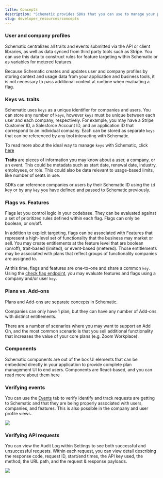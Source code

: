 ```yaml
---
title: Concepts
description: "Schematic provides SDKs that you can use to manage your plans and features, track usage, and check entitlements."
slug: developer_resources/concepts
---
```


### User and company profiles

Schematic centralizes all traits and events submitted via the API or client libraries, as well as data synced from third party tools such as Stripe. You can use this data to construct rules for feature targeting within Schematic or as variables for metered features.

Because Schematic creates and updates user and company profiles by storing context and usage data from your application and business tools, it is not necessary to pass additional context at runtime when evaluating a flag.

### Keys vs. traits

Schematic uses `keys` as a unique identifier for companies and users. You can store any number of `keys`, however `keys` must be unique between each user and each company, respectively. For example, you may have a Stripe Customer ID, a Salesforce Account ID, and an application ID that correspond to an individual company. Each can be stored as separate `keys` that can be referenced by any tool interacting with Schematic.

To read more about the ideal way to manage `keys` with Schematic, click [here](/developer_resources/entity_key_management)

**Traits** are pieces of information you may know about a user, a company, or an event. This could be metadata such as start date, renewal date, industry, employees, or role. This could also be data relevant to usage-based limits, like number of seats in use.

SDKs can reference companies or users by their Schematic ID using the `id` key or by any `key` you have defined and passed to Schematic previously.

### Flags vs. Features

Flags let you control logic in your codebase. They can be evaluated against a set of prioritized rules defined within each flag. Flags can only be boolean, or on/off.

In addition to explicit targeting, flags can be associated with Features that represent a high-level set of functionality that the business may market or sell. You may create entitlements at the feature level that are boolean (on/off), trait-based (limited), or event-based (metered). Those entitlements may be associated with plans that reflect groups of functionality companies are assigned to.

At this time, flags and features are one-to-one and share a common `key`. Using the [check flag endpoint](/api-reference/features/check-flag), you may evaluate features and flags using a company and/or user `key`.

### Plans vs. Add-ons

Plans and Add-ons are separate concepts in Schematic.

Companies can only have 1 plan, but they can have any number of Add-ons with distinct entitlements.

There are a number of scenarios where you may want to support an Add On, and the most common scenario is that you sell additional functionality that increases the value of your core plans (e.g. Zoom Workplace).

### Components

Schematic components are out of the box UI elements that can be embedded directly in your application to provide complete plan management UI to end users. Components are React-based, and you can read more about them [here](/components/overview)

### Verifying events

You can use the [Events](https://app.schematichq.com/events) tab to verify identify and track requests are getting to Schematic and that they are being properly associated with users, companies, and features. This is also possible in the company and user profile views.

<img
  src="../../assets/images/sdks_concepts_1.png"
/>

### Verifying API requests

You can view the Audit Log within Settings to see both successful and unsuccessful requests. Within each request, you can view detail describing the response code, request ID, start/end times, the API key used, the method, the URL path, and the request & response payloads.

<img
  src="../../assets/images/quickstart_api_2a.png"
/>